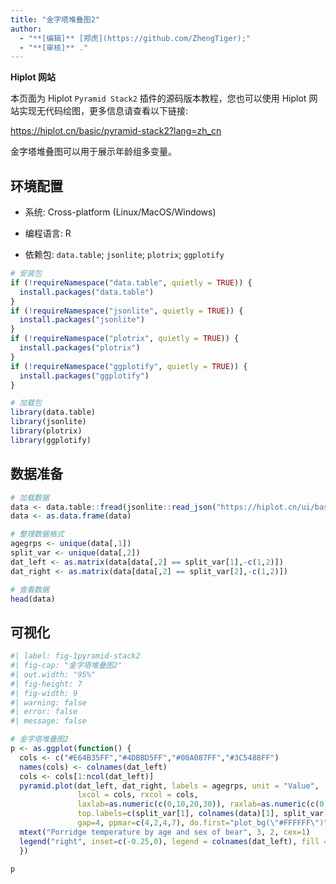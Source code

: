 ```yaml
---
title: "金字塔堆叠图2"
author:
  - "**[编辑]** [郑虎](https://github.com/ZhengTiger);"
  - "**[审核]** ."
---
```


::: callout-note
**Hiplot 网站**

本页面为 Hiplot `Pyramid Stack2` 插件的源码版本教程，您也可以使用 Hiplot 网站实现无代码绘图，更多信息请查看以下链接:

<https://hiplot.cn/basic/pyramid-stack2?lang=zh_cn>
:::

金字塔堆叠图可以用于展示年龄组多变量。

## 环境配置

-   系统: Cross-platform (Linux/MacOS/Windows)

-   编程语言: R

-   依赖包: `data.table`; `jsonlite`; `plotrix`; `ggplotify`

```r
# 安装包
if (!requireNamespace("data.table", quietly = TRUE)) {
  install.packages("data.table")
}
if (!requireNamespace("jsonlite", quietly = TRUE)) {
  install.packages("jsonlite")
}
if (!requireNamespace("plotrix", quietly = TRUE)) {
  install.packages("plotrix")
}
if (!requireNamespace("ggplotify", quietly = TRUE)) {
  install.packages("ggplotify")
}

# 加载包
library(data.table)
library(jsonlite)
library(plotrix)
library(ggplotify)
```

## 数据准备

```r
# 加载数据
data <- data.table::fread(jsonlite::read_json("https://hiplot.cn/ui/basic/pyramid-stack2/data.json")$exampleData$textarea[[1]])
data <- as.data.frame(data)

# 整理数据格式
agegrps <- unique(data[,1])
split_var <- unique(data[,2])
dat_left <- as.matrix(data[data[,2] == split_var[1],-c(1,2)])
dat_right <- as.matrix(data[data[,2] == split_var[2],-c(1,2)])

# 查看数据
head(data)
```

## 可视化

```r
#| label: fig-1pyramid-stack2
#| fig-cap: "金字塔堆叠图2"
#| out.width: "95%"
#| fig-height: 7
#| fig-width: 9
#| warning: false
#| error: false
#| message: false

# 金字塔堆叠图2
p <- as.ggplot(function() {
  cols <- c("#E64B35FF","#4DBBD5FF","#00A087FF","#3C5488FF")
  names(cols) <- colnames(dat_left)
  cols <- cols[1:ncol(dat_left)]
  pyramid.plot(dat_left, dat_right, labels = agegrps, unit = "Value",
               lxcol = cols, rxcol = cols,
               laxlab=as.numeric(c(0,10,20,30)), raxlab=as.numeric(c(0,10,20,30)),
               top.labels=c(split_var[1], colnames(data)[1], split_var[2]),
               gap=4, ppmar=c(4,2,4,7), do.first="plot_bg(\"#FFFFFF\")")
  mtext("Porridge temperature by age and sex of bear", 3, 2, cex=1)
  legend("right", inset=c(-0.25,0), legend = colnames(dat_left), fill = cols)
  })

p
```



